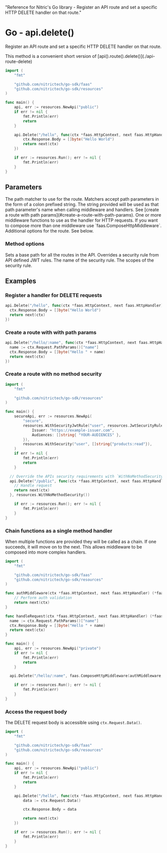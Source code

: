  "Reference for Nitric's Go library - Register an API route and set a specific HTTP DELETE handler on that route."

# Go - api.delete()

Register an API route and set a specific HTTP DELETE handler on that route.

<Note>
  This method is a convenient short version of
  [api().route().delete()](./api-route-delete)
</Note>

```go
import (
	"fmt"

	"github.com/nitrictech/go-sdk/faas"
	"github.com/nitrictech/go-sdk/resources"
)

func main() {
	api, err := resources.NewApi("public")
	if err != nil {
		fmt.Println(err)
		return
	}

	api.Delete("/hello", func(ctx *faas.HttpContext, next faas.HttpHandler) (*faas.HttpContext, error) {
		ctx.Response.Body = []byte("Hello World")
		return next(ctx)
	})

	if err := resources.Run(); err != nil {
		fmt.Println(err)
	}
}
```

## Parameters

<Properties>
  <Property name="match" required type="string">
    The path matcher to use for the route. Matchers accept path parameters in
    the form of a colon prefixed string. The string provided will be used as
    that path parameter's name when calling middleware and handlers. See [create
    a route with path params](#create-a-route-with-path-params).
  </Property>
  <Property name="middleware" required type="HttpMiddleware">
    One or more middleware functions to use as the handler for HTTP requests. If
    you want to compose more than one middleware use
    `faas.ComposeHttpMiddleware`.
  </Property>
  <Property name="options" type="...MethodOption">
    Additional options for the route. See below.
  </Property>
</Properties>

### Method options

<Properties>
  <Property name="WithNoMethodSecurity()" type="MethodOption">
    Sets a base path for all the routes in the API.
  </Property>
  <Property name="WithMethodSecurity()" type="MethodOption">
    Overrides a security rule from API defined JWT rules.
    <Properties nested>
      <Property name="name" required type="string">
        The name of the security rule.
      </Property>
      <Property name="scopes" required type="[]string">
        The scopes of the security rule.
      </Property>
    </Properties>
  </Property>
</Properties>

## Examples

### Register a handler for DELETE requests

```go
api.Delete("/hello", func(ctx *faas.HttpContext, next faas.HttpHandler) (*faas.HttpContext, error) {
  ctx.Response.Body = []byte("Hello World")
  return next(ctx)
})
```

### Create a route with with path params

```go
api.Delete("/hello/:name", func(ctx *faas.HttpContext, next faas.HttpHandler) (*faas.HttpContext, error) {
  name := ctx.Request.PathParams()["name"]
  ctx.Response.Body = []byte("Hello " + name)
  return next(ctx)
})
```

### Create a route with no method security

```go
import (
	"fmt"

	"github.com/nitrictech/go-sdk/resources"
)

func main() {
	secureApi, err := resources.NewApi(
		"secure",
		resources.WithSecurityJwtRule("user", resources.JwtSecurityRule{
			Issuer: "https://example-issuer.com",
			Audiences: []string{ "YOUR-AUDIENCES" },
		}),
		resources.WithSecurity("user", []string{"products:read"}),
	)
	if err != nil {
		fmt.Println(err)
		return
	}

  // Override the APIs security requirements with `WithNoMethodSecurity()`
  api.Delete("/public", func(ctx *faas.HttpContext, next faas.HttpHandler) (*faas.HttpContext, error) {
    // Handle request
    return next(ctx)
  }, resources.WithNoMethodSecurity())

	if err := resources.Run(); err != nil {
		fmt.Println(err)
	}
}
```

### Chain functions as a single method handler

When multiple functions are provided they will be called as a chain. If one succeeds, it will move on to the next. This allows middleware to be composed into more complex handlers.

```go
import (
	"fmt"

	"github.com/nitrictech/go-sdk/faas"
	"github.com/nitrictech/go-sdk/resources"
)

func authMiddleware(ctx *faas.HttpContext, next faas.HttpHandler) (*faas.HttpContext, error) {
	// Perform auth validation
	return next(ctx)
}

func handleRequest(ctx *faas.HttpContext, next faas.HttpHandler) (*faas.HttpContext, error) {
  name := ctx.Request.PathParams()["name"]
  ctx.Response.Body = []byte("Hello " + name)
  return next(ctx)
}

func main() {
	api, err := resources.NewApi("private")
	if err != nil {
		fmt.Println(err)
		return
	}

  api.Delete("/hello/:name", faas.ComposeHttpMiddleware(authMiddleware, handleRequest))

	if err := resources.Run(); err != nil {
		fmt.Println(err)
	}
}
```

### Access the request body

The DELETE request body is accessible using `ctx.Request.Data()`.

```go
import (
	"fmt"

	"github.com/nitrictech/go-sdk/faas"
	"github.com/nitrictech/go-sdk/resources"
)

func main() {
	api, err := resources.NewApi("public")
	if err != nil {
		fmt.Println(err)
		return
	}

	api.Delete("/hello", func(ctx *faas.HttpContext, next faas.HttpHandler) (*faas.HttpContext, error) {
		data := ctx.Request.Data()

		ctx.Response.Body = data

		return next(ctx)
	})

	if err := resources.Run(); err != nil {
		fmt.Println(err)
	}
}
```
